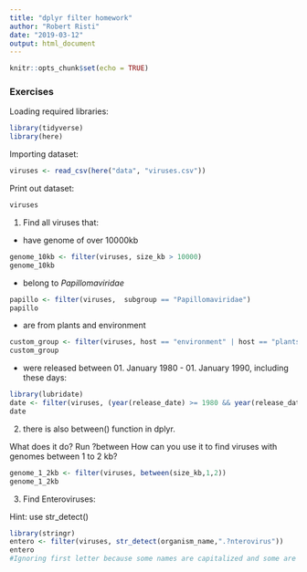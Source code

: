 ```yaml
---
title: "dplyr filter homework"
author: "Robert Risti"
date: "2019-03-12"
output: html_document
---
```


```r
knitr::opts_chunk$set(echo = TRUE)
```

### Exercises

Loading required libraries:
```r
library(tidyverse)
library(here)
```

Importing dataset:
```r
viruses <- read_csv(here("data", "viruses.csv"))
```

Print out dataset:
```r
viruses
```


1. Find all viruses that:

- have genome of over 10000kb

```r
genome_10kb <- filter(viruses, size_kb > 10000)
genome_10kb
```

- belong to *Papillomaviridae*

```r
papillo <- filter(viruses, 	subgroup == "Papillomaviridae")
papillo
```

- are from plants and environment

```r
custom_group <- filter(viruses, host == "environment" | host == "plants")
custom_group
```

- were released between 01. January 1980 - 01. January 1990, including these days:

```r
library(lubridate)
date <- filter(viruses, (year(release_date) >= 1980 && year(release_date) <= 1990))
date

```

2. there is also between() function in dplyr. 

What does it do? Run ?between
How can you use it to find viruses with genomes between 1 to 2 kb?

```r
genome_1_2kb <- filter(viruses, between(size_kb,1,2))
genome_1_2kb
```

3. Find Enteroviruses:

Hint: use str_detect()
```r
library(stringr)
entero <- filter(viruses, str_detect(organism_name,".?nterovirus")) 
entero
#Ignoring first letter because some names are capitalized and some are not
```

